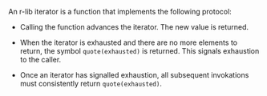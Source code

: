 
An r-lib iterator is a function that implements the following protocol:

- Calling the function advances the iterator. The new value is returned.

- When the iterator is exhausted and there are no more elements to return, the symbol `quote(exhausted)` is returned. This signals exhaustion to the caller.

- Once an iterator has signalled exhaustion, all subsequent invokations must consistently return `quote(exhausted)`.
